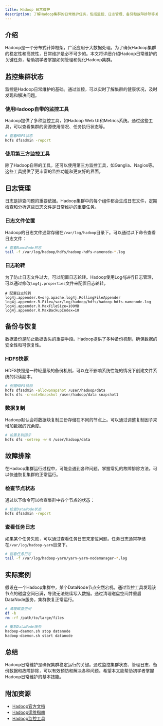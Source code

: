 ```yaml
---
title: Hadoop 日常维护
description: 了解Hadoop集群的日常维护任务，包括监控、日志管理、备份和故障排除等关键操作，确保集群的稳定运行。
---
```


## 介绍

Hadoop是一个分布式计算框架，广泛应用于大数据处理。为了确保Hadoop集群的稳定性和高效性，日常维护是必不可少的。本文将详细介绍Hadoop日常维护的关键任务，帮助初学者掌握如何管理和优化Hadoop集群。

## 监控集群状态

监控是Hadoop日常维护的基础。通过监控，可以实时了解集群的健康状况，及时发现和解决问题。

### 使用Hadoop自带的监控工具

Hadoop提供了多种监控工具，如Hadoop Web UI和Metrics系统。通过这些工具，可以查看集群的资源使用情况、任务执行状态等。

```bash
# 查看HDFS状态
hdfs dfsadmin -report
```

### 使用第三方监控工具

除了Hadoop自带的工具，还可以使用第三方监控工具，如Ganglia、Nagios等。这些工具提供了更丰富的监控功能和更友好的界面。

## 日志管理

日志是排查问题的重要依据。Hadoop集群中的每个组件都会生成日志文件，定期检查和分析这些日志文件是日常维护的重要任务。

### 日志文件位置

Hadoop的日志文件通常存储在`/var/log/hadoop`目录下。可以通过以下命令查看日志文件：

```bash
# 查看NameNode日志
tail -f /var/log/hadoop/hdfs/hadoop-hdfs-namenode-*.log
```

### 日志轮转

为了防止日志文件过大，可以配置日志轮转。Hadoop使用Log4j进行日志管理，可以通过修改`log4j.properties`文件来配置日志轮转。

```properties
# 配置日志轮转
log4j.appender.R=org.apache.log4j.RollingFileAppender
log4j.appender.R.File=/var/log/hadoop/hdfs/hadoop-hdfs-namenode.log
log4j.appender.R.MaxFileSize=100MB
log4j.appender.R.MaxBackupIndex=10
```

## 备份与恢复

数据备份是防止数据丢失的重要手段。Hadoop提供了多种备份机制，确保数据的安全性和可恢复性。

### HDFS快照

HDFS快照是一种轻量级的备份机制，可以在不影响系统性能的情况下创建文件系统的只读副本。

```bash
# 创建HDFS快照
hdfs dfsadmin -allowSnapshot /user/hadoop/data
hdfs dfs -createSnapshot /user/hadoop/data snapshot1
```

### 数据复制

Hadoop默认会将数据块复制三份存储在不同的节点上。可以通过调整复制因子来增加数据的冗余度。

```bash
# 设置复制因子
hdfs dfs -setrep -w 4 /user/hadoop/data
```

## 故障排除

在Hadoop集群运行过程中，可能会遇到各种问题。掌握常见的故障排除方法，可以快速恢复集群的正常运行。

### 检查节点状态

通过以下命令可以检查集群中各个节点的状态：

```bash
# 检查DataNode状态
hdfs dfsadmin -report
```

### 查看任务日志

如果某个任务失败，可以通过查看任务日志来定位问题。任务日志通常存储在`/var/log/hadoop-yarn`目录下。

```bash
# 查看任务日志
tail -f /var/log/hadoop-yarn/yarn-yarn-nodemanager-*.log
```

## 实际案例

假设在一个Hadoop集群中，某个DataNode节点突然宕机。通过监控工具发现该节点的磁盘空间已满，导致无法继续写入数据。通过清理磁盘空间并重启DataNode服务，集群恢复正常运行。

```bash
# 清理磁盘空间
df -h
rm -rf /path/to/large/files

# 重启DataNode服务
hadoop-daemon.sh stop datanode
hadoop-daemon.sh start datanode
```

## 总结

Hadoop日常维护是确保集群稳定运行的关键。通过监控集群状态、管理日志、备份数据和故障排除，可以有效预防和解决各种问题。希望本文能帮助初学者掌握Hadoop日常维护的基本技能。

## 附加资源

- [Hadoop官方文档](https://hadoop.apache.org/docs/current/)
- [Hadoop运维指南](https://www.oreilly.com/library/view/hadoop-operations/9781449326667/)
- [Hadoop监控工具](https://www.cloudera.com/documentation/enterprise/latest/topics/cm_intro.html)
